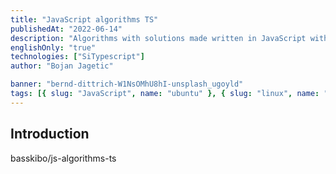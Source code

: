 ```yaml
---
title: "JavaScript algorithms TS"
publishedAt: "2022-06-14"
description: "Algorithms with solutions made written in JavaScript with TypeScript"
englishOnly: "true"
technologies: ["SiTypescript"]
author: "Bojan Jagetic"

banner: "bernd-dittrich-W1NsOMhU8hI-unsplash_ugoyld"
tags: [{ slug: "JavaScript", name: "ubuntu" }, { slug: "linux", name: "linux" }]
---
```


## Introduction

<CloudinaryImage
   src='https://res.cloudinary.com/dr1sm5gnj/image/upload/v1662131616/igutech/dim-hou-BjD3KhnTIkg-unsplash_zoagnr.jpg'
   text='Content not available yet'
   alt='Content not available yet'
/>

<GithubCardRepo>basskibo/js-algorithms-ts</GithubCardRepo>
